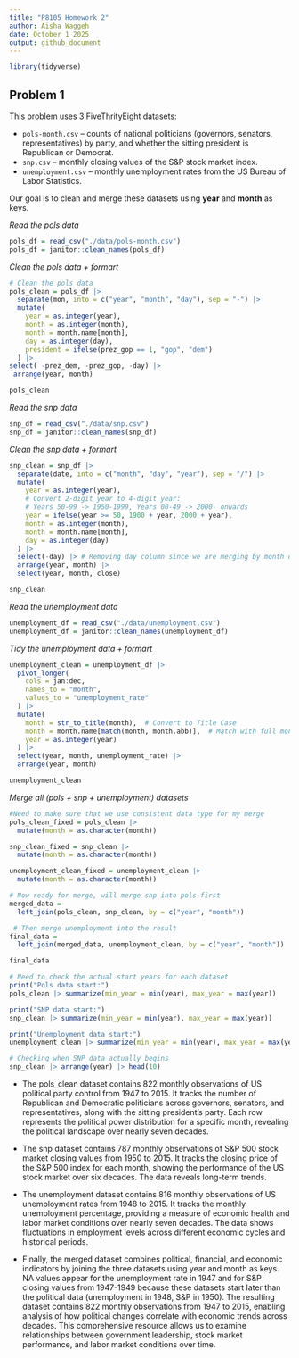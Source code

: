 ```yaml
---
title: "P8105 Homework 2"
author: Aisha Waggeh
date: October 1 2025
output: github_document
---
```


```r
library(tidyverse)
```


## Problem 1

This problem uses 3 FiveThrityEight datasets:

- `pols-month.csv` – counts of national politicians (governors, senators, representatives) by party, and whether the sitting president is Republican or Democrat.  
- `snp.csv` – monthly closing values of the S&P stock market index.  
- `unemployment.csv` – monthly unemployment rates from the US Bureau of Labor Statistics.  

Our goal is to clean and merge these datasets using **year** and **month** as keys.

*Read the pols data*

```r
pols_df = read_csv("./data/pols-month.csv")
pols_df = janitor::clean_names(pols_df)
```

*Clean the pols data + formart*

```r
# Clean the pols data
pols_clean = pols_df |>
  separate(mon, into = c("year", "month", "day"), sep = "-") |>
  mutate(
    year = as.integer(year),
    month = as.integer(month),
    month = month.name[month],
    day = as.integer(day),
    president = ifelse(prez_gop == 1, "gop", "dem")
  ) |>
select( -prez_dem, -prez_gop, -day) |>
 arrange(year, month)  

pols_clean
```

*Read the snp data*

```r
snp_df = read_csv("./data/snp.csv")
snp_df = janitor::clean_names(snp_df)
```

*Clean the snp data + formart*

```r
snp_clean = snp_df |>
  separate(date, into = c("month", "day", "year"), sep = "/") |>
  mutate(
    year = as.integer(year),
    # Convert 2-digit year to 4-digit year:
    # Years 50-99 -> 1950-1999, Years 00-49 -> 2000- onwards
    year = ifelse(year >= 50, 1900 + year, 2000 + year),
    month = as.integer(month),
    month = month.name[month],
    day = as.integer(day)
  ) |>
  select(-day) |> # Removing day column since we are merging by month only
  arrange(year, month) |>
  select(year, month, close)

snp_clean
```

*Read the unemployment data*

```r
unemployment_df = read_csv("./data/unemployment.csv")
unemployment_df = janitor::clean_names(unemployment_df)
```

*Tidy the unemployment data + formart*

```r
unemployment_clean = unemployment_df |>
  pivot_longer(
    cols = jan:dec,
    names_to = "month", 
    values_to = "unemployment_rate"
  ) |>
  mutate(
    month = str_to_title(month),  # Convert to Title Case
    month = month.name[match(month, month.abb)],  # Match with full month names
    year = as.integer(year)
  ) |>
  select(year, month, unemployment_rate) |>
  arrange(year, month)

unemployment_clean
```


*Merge all (pols + snp + unemployment) datasets*

```r
#Need to make sure that we use consistent data type for my merge
pols_clean_fixed = pols_clean |>
  mutate(month = as.character(month))

snp_clean_fixed = snp_clean |>
  mutate(month = as.character(month))

unemployment_clean_fixed = unemployment_clean |>
  mutate(month = as.character(month))
```


```r
# Now ready for merge, will merge snp into pols first
merged_data = 
  left_join(pols_clean, snp_clean, by = c("year", "month"))

 # Then merge unemployment into the result
final_data =
  left_join(merged_data, unemployment_clean, by = c("year", "month"))

final_data
```



```r
# Need to check the actual start years for each dataset
print("Pols data start:")
pols_clean |> summarize(min_year = min(year), max_year = max(year))

print("SNP data start:")
snp_clean |> summarize(min_year = min(year), max_year = max(year))

print("Unemployment data start:")
unemployment_clean |> summarize(min_year = min(year), max_year = max(year))

# Checking when SNP data actually begins
snp_clean |> arrange(year) |> head(10)
```

*    The pols_clean dataset contains 822 monthly observations of US political party control from 1947 to 2015. It tracks the number of Republican and Democratic politicians across governors, senators, and representatives, along with the sitting president's party. Each row represents the political power distribution for a specific month, revealing the political landscape over nearly seven decades.

*    The snp dataset contains 787 monthly observations of S&P 500 stock market closing values from 1950 to 2015. It tracks the closing price of the S&P 500 index for each month, showing the performance of the US stock market over six decades. The data reveals long-term trends.

*    The unemployment dataset contains 816 monthly observations of US unemployment rates from 1948 to 2015. It tracks the monthly unemployment percentage, providing a measure of economic health and labor market conditions over nearly seven decades. The data shows fluctuations in employment levels across different economic cycles and historical periods.

*    Finally, the merged dataset combines political, financial, and economic indicators by joining the three datasets using year and month as keys. NA values appear for the unemployment rate in 1947 and for S&P closing values from 1947-1949 because these datasets start later than the political data (unemployment in 1948, S&P in 1950). The resulting dataset contains 822 monthly observations from 1947 to 2015, enabling analysis of how political changes correlate with economic trends across decades. This comprehensive resource allows us to examine relationships between government leadership, stock market performance, and labor market conditions over time.



